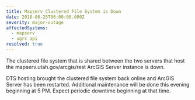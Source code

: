 ```yaml
---
title: Mapserv Clustered File System is Down
date: 2018-06-25T06:00:00.000Z
severity: major-outage
affectedSystems:
  - mapserv
  - ugrc api
resolved: true
---
```



The clustered file system that is shared between the two servers that host the mapserv.utah.gov/arcgis/rest ArcGIS Server instance is down.

<Update date="2018-06-25T08:15:00.000Z">
  DTS hosting brought the clustered file system back online and ArcGIS Server has been restarted. Additional maintenance
  will be done this evening beginning at 5 PM. Expect periodic downtime beginning at that time.
</Update>
